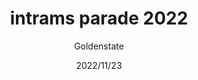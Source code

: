 ---
slug: "intrams-parade-2022"
title: "intrams parade 2022"
description: ""
author: "Goldenstate"
date: "2022/11/23"
---